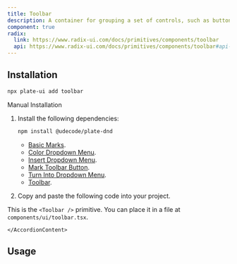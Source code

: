 ```yaml
---
title: Toolbar
description: A container for grouping a set of controls, such as buttons, toggle groups or dropdown menus.
component: true
radix:
  link: https://www.radix-ui.com/docs/primitives/components/toolbar
  api: https://www.radix-ui.com/docs/primitives/components/toolbar#api-reference
---
```


<ComponentExample src="/src/components/examples/PlaygroundDemo.tsx">
  <PlaygroundDemo id="basicnodes" />
</ComponentExample>

## Installation

```bash
npx plate-ui add toolbar
```

<Accordion type="single" collapsible>
  <AccordionItem value="manual-installation">
    <AccordionTrigger>Manual Installation</AccordionTrigger>
    <AccordionContent>

1. Install the following dependencies:

   ```bash
   npm install @udecode/plate-dnd
   ```

   - [Basic Marks](/docs/basic-marks).
   - [Color Dropdown Menu](/docs/components/color-dropdown-menu).
   - [Insert Dropdown Menu](/docs/components/insert-dropdown-menu).
   - [Mark Toolbar Button](/docs/components/mark-toolbar-button).
   - [Turn Into Dropdown Menu](/docs/components/turn-into-dropdown-menu).
   - [Toolbar](/docs/components/toolbar).

2. Copy and paste the following code into your project.

<ComponentSource src="/src/components/ui/toolbar.tsx" />

<Callout>

This is the `<Toolbar />` primitive. You can place it in a file at `components/ui/toolbar.tsx`.

</Callout>

    </AccordionContent>

  </AccordionItem>
</Accordion>

## Usage

<ComponentSource src="/src/components/plate-ui/floating-toolbar.tsx" />
